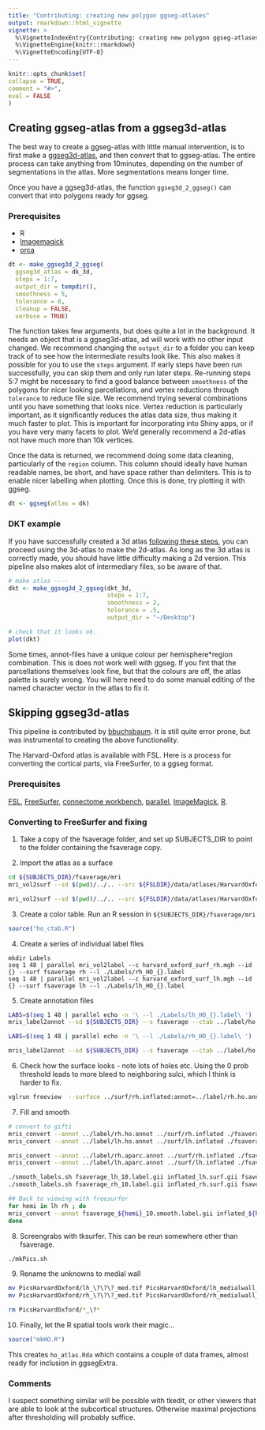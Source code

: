 ```yaml
---
title: "Contributing: creating new polygon ggseg-atlases"
output: rmarkdown::html_vignette
vignette: >
  %\VignetteIndexEntry{Contributing: creating new polygon ggseg-atlases}
  %\VignetteEngine{knitr::rmarkdown}
  %\VignetteEncoding{UTF-8}
---
```


```r
knitr::opts_chunk$set(
collapse = TRUE,
comment = "#>",
eval = FALSE
)
```

## Creating ggseg-atlas from a ggseg3d-atlas
The best way to create a ggseg-atlas with little manual intervention, is to first make a [ggseg3d-atlas](customatlas3d.html), and then convert that to ggseg-atlas.
The entire process can take anything from 10minutes, depending on the number of segmentations in the atlas. 
More segmentations means longer time. 

Once you have a ggseg3d-atlas, the function `ggseg3d_2_ggseg()` can convert that into polygons ready for ggseg.

### Prerequisites
- R
- [Imagemagick](https://imagemagick.org/index.php)
- [orca](https://github.com/plotly/orca)

```r
dt <- make_ggseg3d_2_ggseg(
  ggseg3d_atlas = dk_3d,
  steps = 1:7, 
  output_dir = tempdir(),
  smoothness = 5,
  tolerance = 0,
  cleanup = FALSE,
  verbose = TRUE)
```

The function takes few arguments, but does quite a lot in the background. 
It needs an object that is a ggseg3d-atlas, ad will work with no other input changed.
We recommend changing the `output_dir` to a folder you can keep track of to see how the intermediate results look like.
This also makes it possible for you to use the `steps` argument. 
If early steps have been run successfully, you can skip them and only run later steps.
Re-running steps 5:7 might be necessary to find a good balance between `smoothness` of the polygons for nicer looking parcellations, and vertex reductions through `tolerance` to reduce file size. 
We recommend trying several combinations until you have something that looks nice. 
Vertex reduction is particularly important, as it significantly reduces the atlas data size, thus making it much faster to plot. 
This is important for incorporating into Shiny apps, or if you have very many facets to plot. 
We'd generally recommend a 2d-atlas not have much more than 10k vertices.

Once the data is returned, we recommend doing some data cleaning, particularly of the `region` column.
This column should ideally have human readable names, be short, and have space rather than delimiters. 
This is to enable nicer labelling when plotting.
Once this is done, try plotting it with ggseg.

```r
dt <- ggseg(atlas = dk)
```

### DKT example
If you have successfully created a 3d atlas [following these steps](customatlas3d.html), you can proceed using the 3d-atlas to make the 2d-atlas.
As long as the 3d atlas is correctly made, you should have little difficulty making a 2d version.
This pipeline also makes alot of intermediary files, so be aware of that.

```r
# make atlas ----
dkt <- make_ggseg3d_2_ggseg(dkt_3d,
                            steps = 1:7,
                            smoothness = 2,
                            tolerance = .5,
                            output_dir = "~/Desktop")

# check that it looks ok.
plot(dkt)
```

Some times, annot-files have a unique colour per hemisphere*region combination. 
This is does not work well with ggseg.
If you fint that the parcellations themselves look fine, but that the colours are off, the atlas palette is surely wrong.
You will here need to do some manual editing of the named character vector in the atlas to fix it.



## Skipping ggseg3d-atlas

This pipeline is contributed by [bbuchsbaum](https://github.com/bbuchsbaum).
It is still quite error prone, but was instrumental to creating the above functionality.

The Harvard-Oxford atlas is available with FSL. Here is a process for converting the cortical
parts, via FreeSurfer, to a ggseg format.

### Prerequisites

[FSL](https://fsl.fmrib.ox.ac.uk/fsl/fslwiki/), [FreeSurfer](https://surfer.nmr.mgh.harvard.edu/), 
[connectome workbench](https://www.humanconnectome.org/software/connectome-workbench), [parallel](https://www.gnu.org/software/parallel/), [ImageMagick](https://imagemagick.org/index.php), [R](https://www.r-project.org/).

### Converting to FreeSurfer and fixing

1. Take a copy of the fsaverage folder, and set up SUBJECTS_DIR to point to the folder containing the fsaverage copy.

2. Import the atlas as a surface
```bash
cd ${SUBJECTS_DIR}/fsaverage/mri
mri_vol2surf --sd $(pwd)/../.. --src ${FSLDIR}/data/atlases/HarvardOxford/HarvardOxford-cort-maxprob-thr25-1mm.nii.gz --mni152reg --out  harvard_oxford_surf_rh.mgh --hemi rh --projfrac 0.5

mri_vol2surf --sd $(pwd)/../.. --src ${FSLDIR}/data/atlases/HarvardOxford/HarvardOxford-cort-maxprob-thr25-1mm.nii.gz --mni152reg --out harvard_oxford_surf_lh.mgh --hemi lh --projfrac 0.5

```

3. Create a color table. Run an R session in `${SUBJECTS_DIR}/fsaverage/mri`
```r
source("ho_ctab.R")
```

4. Create a series of individual label files
```
mkdir Labels
seq 1 48 | parallel mri_vol2label --c harvard_oxford_surf_rh.mgh --id {} --surf fsaverage rh --l ./Labels/rh_HO_{}.label
seq 1 48 | parallel mri_vol2label --c harvard_oxford_surf_lh.mgh --id {} --surf fsaverage lh --l ./Labels/lh_HO_{}.label

```
5. Create annotation files
``` bash
LABS=$(seq 1 48 | parallel echo -n '\ --l ./Labels/lh_HO_{}.label\ ')
mris_label2annot --sd ${SUBJECTS_DIR} --s fsaverage --ctab ../label/ho.annot.ctab ${LABS} --h lh --a ho

LABS=$(seq 1 48 | parallel echo -n '\ --l ./Labels/rh_HO_{}.label\ ')

mris_label2annot --sd ${SUBJECTS_DIR} --s fsaverage --ctab ../label/ho.annot.ctab ${LABS} --h rh --a ho
```

6. Check how the surface looks - note lots of holes etc. Using the 0 prob threshold leads to more
bleed to neighboring sulci, which I think is harder to fix.
```bash
vglrun freeview  --surface ../surf/rh.inflated:annot=../label/rh.ho.annot --surface ../surf/lh.inflated:annot=../label/lh.ho.annot

```
7. Fill and smooth
``` bash
# convert to gifti
mris_convert --annot ../label/rh.ho.annot ../surf/rh.inflated ./fsaverage_rh.label.gii
mris_convert --annot ../label/lh.ho.annot ../surf/lh.inflated ./fsaverage_lh.label.gii

mris_convert --annot ../label/rh.aparc.annot ../surf/rh.inflated ./fsaverage_aparc_rh.label.gii
mris_convert --annot ../label/lh.aparc.annot ../surf/lh.inflated ./fsaverage_aparc_lh.label.gii

./smooth_labels.sh fsaverage_lh_10.label.gii inflated_lh.surf.gii fsaverage_lh_10.smooth.label.gii
./smooth_labels.sh fsaverage_rh_10.label.gii inflated_rh.surf.gii fsaverage_rh_10.smooth.label.gii

## Back to viewing with freesurfer
for hemi in lh rh ; do
mris_convert --annot fsaverage_${hemi}_10.smooth.label.gii inflated_${hemi}.surf.gii ./${hemi}.ho.smooth.annot
done
```

8. Screengrabs with tksurfer. This can be reun somewhere other than fsaverage.

``` bash
./mkPics.sh
```

9. Rename the unknowns to medial wall
```bash
mv PicsHarvardOxford/lh_\?\?\?_med.tif PicsHarvardOxford/lh_medialwall_med.tif
mv PicsHarvardOxford/rh_\?\?\?_med.tif PicsHarvardOxford/rh_medialwall_med.tif

rm PicsHarvardOxford/*_\?*
```

10. Finally, let the R spatial tools work their magic...
```R
source("mkHO.R")
```

This creates `ho_atlas.Rda` which contains a couple of data frames, almost ready for inclusion in ggsegExtra.

### Comments

I suspect something similar will be possible with tkedit, or other viewers that are able to look at the subcortical structures. Otherwise maximal projections after thresholding will probably suffice.
